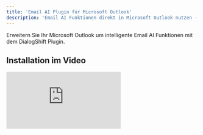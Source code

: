 ```yaml
---
title: 'Email AI Plugin für Microsoft Outlook'
description: 'Email AI Funktionen direkt in Microsoft Outlook nutzen - Installation und Voraussetzungen'
---
```


Erweitern Sie Ihr Microsoft Outlook um intelligente Email AI Funktionen mit dem DialogShift Plugin.

## Installation im Video

<iframe className="w-full aspect-video rounded-xl" src="https://player.vimeo.com/video/1106452797?badge=0&autopause=0&player_id=0&app_id=58479" title="Vimeo video player" frameBorder="0" allow="autoplay; fullscreen; picture-in-picture" allowFullScreen />

<Warning>
Microsoft erlaubt nicht in allen Outlook Versionen die Nutzung von modernen Add-ins.
</Warning>

## Voraussetzungen

Um das Plugin der Email AI in Microsoft Outlook zu nutzen, müssen folgende Voraussetzungen erfüllt sein:

<CardGroup cols={2}>
  <Card title="DialogShift Account" icon="user">
    Nutzer muss bei DialogShift registriert sein
  </Card>
  <Card title="Exchange Server" icon="server">
    Exchange-Server erforderlich (Exchange Online oder Exchange 2016+)
  </Card>
</CardGroup>

<Note>
IMAP-Konten werden nicht unterstützt.
</Note>

### Kompatible Outlook-Versionen

<Tabs>
  <Tab title="Windows">
    **Unterstützt:**
    - Outlook 2021 oder neuer
    - Outlook 365 auf Windows 10 20H2 oder neuer
    - Neues Outlook

    **NICHT unterstützt:**
    - Outlook 2019 oder älter
    - Outlook 365 (nicht regelmäßig aktualisiert oder auf Windows 10 2004 oder älter)
  </Tab>
  
  <Tab title="Mac">
    **Unterstützt:**
    - Outlook-App & Outlook 2024

    **NICHT unterstützt:**
    - Outlook mit Jahreszahl (außer 2024)
  </Tab>
  
  <Tab title="Web">
    **Unterstützt:**
    - Outlook online (Firefox, Safari, Chrome & Derivate)

    **NICHT unterstützt:**
    - Outlook Web Access
  </Tab>
</Tabs>

## Installation

### Mit Exchange Online

<Steps>
  <Step title="Outlook öffnen">
    Starten Sie Outlook auf Ihrem Computer
  </Step>
  
  <Step title="Apps-Menü öffnen">
    Klicken Sie oben rechts auf „Alle Apps" und wählen Sie „Add-Ins abrufen"
  </Step>
  
  <Step title="Plugin suchen">
    Geben Sie im Suchfeld oben rechts „DialogShift" ein
  </Step>
  
  <Step title="Plugin installieren">
    Wählen Sie „DialogShift Email Assistant" aus und klicken Sie auf „Hinzufügen"
  </Step>
  
  <Step title="Plugin verwenden">
    Das Plugin finden Sie anschließend in der Registerkarte „Add-Ins" unter „Meine Add-Ins"
  </Step>
</Steps>

### Mit Exchange On-Premise

<Steps>
  <Step title="Outlook Web Access öffnen">
    Starten Sie die Weboberfläche von Outlook im Browser und melden Sie sich mit einem Account mit ausreichenden Rechten an
  </Step>
  
  <Step title="Apps-Übersicht öffnen">
    Navigieren Sie zur Übersicht aller installierten Apps
  </Step>
  
  <Step title="Plugin über URL hinzufügen">
    Wählen Sie die Option, ein neues Plugin mittels URL hinzuzufügen und geben Sie folgende URL ein:
    
    ```
    https://store.office.com/app/download?assetid=WA200006927&cmu=en-001&ClientSessionId=9e50467e-3598-4440-b754-797ccc61f5b1
    ```
  </Step>
</Steps>

<Success>
Das Plugin ist jetzt installiert und einsatzbereit! 🎉
</Success>

<Info>
Bei Problemen mit der Installation wenden Sie sich an den DialogShift Support.
</Info> 